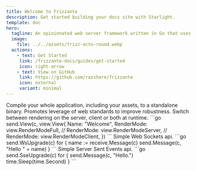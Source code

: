 ```yaml
---
title: Welcome to Frizzante
description: Get started building your docs site with Starlight.
template: doc
hero:
  tagline: An opinionated web server framework written in Go that uses Svelte to render web pages.
  image:
    file: ../../assets/frizz-octo-round.webp
  actions:
    - text: Get Started
     link: /frizzante-docs/guides/get-started
     icon: right-arrow
    - text: View on GitHub
     link: https://github.com/razshare/frizzante
     icon: external
     variant: minimal
---
```


<CardGrid stagger>
  <Card title='Standalone Binary' icon='linux'>
    Compile your whole application, including your assets, to a standalone binary.
    <LinkCard title='Read More' href="/frizzante-docs/guides/embedding-assets"/>
  </Card>
  <Card title='Web Standards' icon='sketch'>
    Promotes leverage of web standards to improve robustness.
    <LinkCard title='Read More' href="/frizzante-docs/guides/web-standards"/>
  </Card>
  <Card title='Render Modes' icon='biome'>
    Switch between rendering on the server, client or both at runtime.
    ```go
    send.View(c, view.View{
       Name: "Welcome",
       RenderMode: view.RenderModeFull,
       // RenderMode: view.RenderModeServer,
       // RenderMode: view.RenderModeClient,
    })
    ```
    <LinkCard title='Read More' href="/frizzante-docs/guides/views/#render-modes"/>
  </Card>
  <Card title='Web Sockets' icon='heart'>
    Simple Web Sockets api.
    ```go
    send.WsUpgrade(c)
    for {
       name := receive.Message(c)
       send.Message(c, "Hello " + name)
    }
    ```
    <LinkCard title='Read More' href="/frizzante-docs/guides/web-sockets"/>
  </Card>
  <Card title='Server Sent Events' icon='heart'>
    Simple Server Sent Events api.
    ```go
    send.SseUpgrade(c)
    for {
       send.Message(c, "Hello.")
       time.Sleep(time.Second)
    }
    ```
    <LinkCard title='Read More' href="/frizzante-docs/guides/web-sockets"/>
  </Card>
</CardGrid>